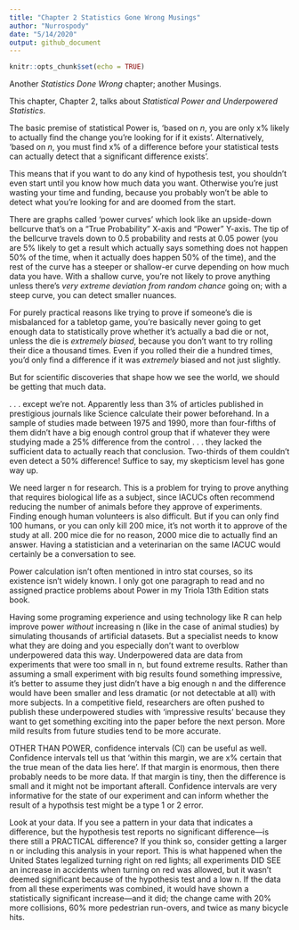```yaml
---
title: "Chapter 2 Statistics Gone Wrong Musings"
author: "Nurrospody"
date: "5/14/2020"
output: github_document
---
```


```r
knitr::opts_chunk$set(echo = TRUE)
```

Another *Statistics Done Wrong* chapter; another Musings.  

This chapter, Chapter 2, talks about *Statistical Power and Underpowered Statistics*.  

The basic premise of statistical Power is, ‘based on *n*, you are only x% likely to actually find the change you’re looking for if it exists’.  Alternatively, ‘based on *n*, you must find x% of a difference before your statistical tests can actually detect that a significant difference exists’.  

This means that if you want to do any kind of hypothesis test, you shouldn’t even start until you know how much data you want.  Otherwise you’re just wasting your time and funding, because you probably won’t be able to detect what you’re looking for and are doomed from the start.  

There are graphs called ‘power curves’ which look like an upside-down bellcurve that’s on a “True Probability” X-axis and “Power” Y-axis.  The tip of the bellcurve travels down to 0.5 probability and rests at 0.05 power (you are 5% likely to get a result which actually says something does not happen 50% of the time, when it actually does happen 50% of the time), and the rest of the curve has a steeper or shallow-er curve depending on how much data you have.  With a shallow curve, you’re not likely to prove anything unless there’s *very extreme deviation from random chance* going on; with a steep curve, you can detect smaller nuances.   

For purely practical reasons like trying to prove if someone’s die is misbalanced for a tabletop game, you’re basically never going to get enough data to statistically prove whether it’s actually a bad die or not, unless the die is *extremely biased*, because you don’t want to try rolling their dice a thousand times.  Even if you rolled their die a hundred times, you’d only find a difference if it was *extremely* biased and not just slightly.  

But for scientific discoveries that shape how we see the world, we should be getting that much data.  

. . . except we’re not.  Apparently less than 3% of articles published in prestigious journals like Science calculate their power beforehand.  In a sample of studies made between 1975 and 1990, more than four-fifths of them didn’t have a big enough control group that if whatever they were studying made a 25% difference from the control . . . they lacked the sufficient data to actually reach that conclusion.  Two-thirds of them couldn’t even detect a 50% difference!  Suffice to say, my skepticism level has gone way up.  

We need larger n for research.  This is a problem for trying to prove anything that requires biological life as a subject, since IACUCs often recommend reducing the number of animals before they approve of experiments. Finding enough human volunteers is also difficult.  But if you can only find 100 humans, or you can only kill 200 mice, it’s not worth it to approve of the study at all.  200 mice die for no reason, 2000 mice die to actually find an answer.  Having a statistician and a veterinarian on the same IACUC would certainly be a conversation to see.  

Power calculation isn’t often mentioned in intro stat courses, so its existence isn’t widely known.  I only got one paragraph to read and no assigned practice problems about Power in my Triola 13th Edition stats book.  

Having some programing experience and using technology like R can help improve power *without* increasing n (like in the case of animal studies) by simulating thousands of artificial datasets.  But a specialist needs to know what they are doing and you especially don’t want to overblow underpowered data this way.  Underpowered data are data from experiments that were too small in n, but found extreme results.  Rather than assuming a small experiment with big results found something impressive, it’s better to assume they just didn’t have a big enough n and the difference would have been smaller and less dramatic (or not detectable at all) with more subjects.  In a competitive field, researchers are often pushed to publish these underpowered studies with ‘impressive results’ because they want to get something exciting into the paper before the next person.  More mild results from future studies tend to be more accurate.  

OTHER THAN POWER, confidence intervals (CI) can be useful as well.  Confidence intervals tell us that ‘within this margin, we are x% certain that the true mean of the data lies here’.  If that margin is enormous, then there probably needs to be more data.  If that margin is tiny, then the difference is small and it might not be important afterall.  Confidence intervals are very informative for the state of our experiment and can inform whether the result of a hypothsis test might be a type 1 or 2 error.  

Look at your data.  If you see a pattern in your data that indicates a difference, but the hypothesis test reports no significant difference—is there still a PRACTICAL difference?  If you think so, consider getting a larger n or including this analysis in your report.  This is what happened when the United States legalized turning right on red lights; all experiments DID SEE an increase in accidents when turning on red was allowed, but it wasn’t deemed significant because of the hypothesis test and a low n.  If the data from all these experiments was combined, it would have shown a statistically significant increase—and it did; the change came with 20% more collisions, 60% more pedestrian run-overs, and twice as many bicycle hits.

